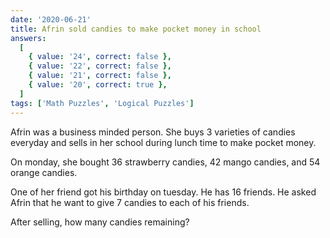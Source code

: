 ```yaml
---
date: '2020-06-21'
title: Afrin sold candies to make pocket money in school
answers:
  [
    { value: '24', correct: false },
    { value: '22', correct: false },
    { value: '21', correct: false },
    { value: '20', correct: true },
  ]
tags: ['Math Puzzles', 'Logical Puzzles']
---
```


Afrin was a business minded person. She buys 3 varieties of candies everyday and sells in her school during lunch time to make pocket money.

On monday, she bought 36 strawberry candies, 42 mango candies, and 54 orange candies.

One of her friend got his birthday on tuesday. He has 16 friends. He asked Afrin that he want to give 7 candies to each of his friends.

After selling, how many candies remaining?
